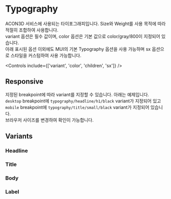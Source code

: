 

<Meta of={TypographyStories} />

# Typography

ACON3D 서비스에 사용되는 타이포그래피입니다. Size와 Weight를 사용 목적에 따라 적절히 조합하여 사용합니다. <br />
variant 옵션은 필수 값이며, color 옵션은 기본 값으로 color/gray/800이 지정되어 있습니다. <br />
아래 표시된 옵션 이외에도 MUI의 기본 Typography 옵션을 사용 가능하며 sx 옵션으로 스타일을 커스텀하여 사용 가능합니다.

<Canvas of={TypographyStories.Default} />

<Controls include={['variant', 'color', 'children', 'sx']} />

## Responsive
지정된 breakpoint에 따라 variant를 지정할 수 있습니다. 아래는 예제입니다. <br />
`desktop` breakpoint에 `typography/headline/h1/black` variant가 지정되어 있고 <br />
`mobile` breakpoint에 `typography/title/small/black` variant가 지정되어 있습니다. <br />
브라우저 사이즈를 변경하여 확인이 가능합니다.

<Canvas of={TypographyStories.Responsive} />

## Variants

### Headline

<Canvas of={TypographyStories.HeadlineH1Black} />

<Canvas of={TypographyStories.HeadlineH1Bold} />

<Canvas of={TypographyStories.HeadlineH1Medium} />

<Canvas of={TypographyStories.HeadlineH1Regular} />

<Canvas of={TypographyStories.HeadlineH2Black} />

<Canvas of={TypographyStories.HeadlineH2Bold} />

<Canvas of={TypographyStories.HeadlineH2Medium} />

<Canvas of={TypographyStories.HeadlineH2Regular} />

<Canvas of={TypographyStories.HeadlineH3Black} />

<Canvas of={TypographyStories.HeadlineH3Bold} />

<Canvas of={TypographyStories.HeadlineH3Medium} />

<Canvas of={TypographyStories.HeadlineH3Regular} />

<Canvas of={TypographyStories.HeadlineH4Black} />

<Canvas of={TypographyStories.HeadlineH4Bold} />

<Canvas of={TypographyStories.HeadlineH4Medium} />

<Canvas of={TypographyStories.HeadlineH4Regular} />

<Canvas of={TypographyStories.TitleLargeBlack} />

<Canvas of={TypographyStories.TitleLargeBold} />

<Canvas of={TypographyStories.TitleLargeMedium} />

<Canvas of={TypographyStories.TitleLargeRegular} />

### Title

<Canvas of={TypographyStories.TitleMediumBlack} />

<Canvas of={TypographyStories.TitleMediumBold} />

<Canvas of={TypographyStories.TitleMediumMedium} />

<Canvas of={TypographyStories.TitleMediumRegular} />

<Canvas of={TypographyStories.TitleSmallBlack} />

<Canvas of={TypographyStories.TitleSmallBold} />

<Canvas of={TypographyStories.TitleSmallMedium} />

<Canvas of={TypographyStories.TitleSmallRegular} />

### Body

<Canvas of={TypographyStories.BodyMediumBlack} />

<Canvas of={TypographyStories.BodyMediumBold} />

<Canvas of={TypographyStories.BodyMediumMedium} />

<Canvas of={TypographyStories.BodyMediumRegular} />

<Canvas of={TypographyStories.BodySmallBlack} />

<Canvas of={TypographyStories.BodySmallBold} />

<Canvas of={TypographyStories.BodySmallMedium} />

<Canvas of={TypographyStories.BodySmallRegular} />

### Label

<Canvas of={TypographyStories.LabelLargeBlack} />

<Canvas of={TypographyStories.LabelLargeBold} />

<Canvas of={TypographyStories.LabelLargeMedium} />

<Canvas of={TypographyStories.LabelLargeRegular} />

<Canvas of={TypographyStories.LabelMediumBlack} />

<Canvas of={TypographyStories.LabelMediumBold} />

<Canvas of={TypographyStories.LabelMediumMedium} />

<Canvas of={TypographyStories.LabelMediumRegular} />

<Canvas of={TypographyStories.LabelSmallBlack} />

<Canvas of={TypographyStories.LabelSmallBold} />

<Canvas of={TypographyStories.LabelSmallMedium} />

<Canvas of={TypographyStories.LabelSmallRegular} />
